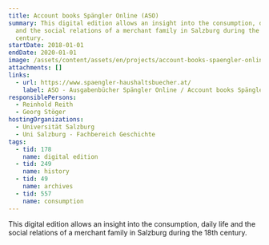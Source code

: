 ```yaml
---
title: Account books Spängler Online (ASO)
summary: This digital edition allows an insight into the consumption, daily life
  and the social relations of a merchant family in Salzburg during the 18th
  century.
startDate: 2018-01-01
endDate: 2020-01-01
image: /assets/content/assets/en/projects/account-books-spaengler-online-aso/aso_entree.jpg
attachments: []
links:
  - url: https://www.spaengler-haushaltsbuecher.at/
    label: ASO - Ausgabenbücher Spängler Online / Account books Spängler Online
responsiblePersons:
  - Reinhold Reith
  - Georg Stöger
hostingOrganizations:
  - Universität Salzburg
  - Uni Salzburg - Fachbereich Geschichte
tags:
  - tid: 178
    name: digital edition
  - tid: 249
    name: history
  - tid: 49
    name: archives
  - tid: 557
    name: consumption
---
```

This digital edition allows an insight into the consumption, daily life and the social relations of a merchant family in Salzburg during the 18th century.
